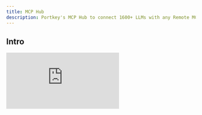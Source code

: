 ```yaml
---
title: MCP Hub
description: Portkey's MCP Hub to connect 1600+ LLMs with any Remote MCP Server
---
```



## Intro
<iframe
  className="w-full aspect-video rounded-xl"
  src="https://www.youtube.com/embed/RH7dKg94EAg?si=plo1AnIdg9t0A2_j"
  title="YouTube video player"
  frameBorder="0"
  allow="accelerometer; autoplay; clipboard-write; encrypted-media; gyroscope; picture-in-picture"
  allowFullScreen
></iframe>
